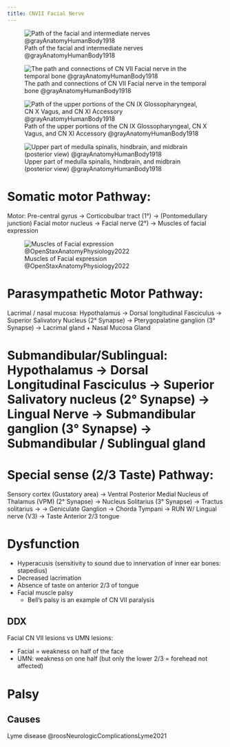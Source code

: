 ```yaml
---
title: CNVII Facial Nerve
---
```


<!-- 
to read
- Chapter 12 Brainstem I: Surface Anatomy and Cranial Nerves @blumenfeldNeuroanatomyClinicalCases2022 

-->

![Path of the facial and intermediate nerves @grayAnatomyHumanBody1918](/The Archive/Images/Gray anatomy 1918 images/Neurology/image788 Plan of the facial and intermediate nerves and their communication with other nerves.gif)


![The path and connections of CN VII Facial nerve in the temporal bone @grayAnatomyHumanBody1918](/The Archive/Images/Gray anatomy 1918 images/Neurology/image789 The course and connections of the facial nerve in the temporal bone.gif)


![Path of the upper portions of the CN IX Glossopharyngeal, CN X Vagus, and CN XI Accessory @grayAnatomyHumanBody1918](/The Archive/Images/Gray anatomy 1918 images/Neurology/image791 Plan of upper portions of glossopharyngeal vagus and accessory nerves.gif)

![Upper part of medulla spinalis, hindbrain, and midbrain (posterior view) @grayAnatomyHumanBody1918](/The Archive/Images/Gray anatomy 1918 images/Neurology/image792 Upper part of medulla spinalis and hind- and mid-brains posterior aspect exposed in situ.gif)

# Somatic motor Pathway:
Motor: Pre-central gyrus -> Corticobulbar tract (1°) -> (Pontomedullary junction) Facial motor nucleus -> Facial nerve (2°) -> Muscles of facial expression

![Muscles of Facial expression @OpenStaxAnatomyPhysiology2022](/The Archive/Images/OpenStax Anatomy and Physiology 2e/fig11.7 Muscles of Facial Expression.jpeg){#fig-openstax-fig11.7}

# Parasympathetic Motor Pathway:
Lacrimal / nasal mucosa: Hypothalamus -> Dorsal longitudinal Fasciculus -> Superior Salivatory Nucleus (2° Synapse) -> Pterygopalatine ganglion (3° Synapse) -> Lacrimal gland + Nasal Mucosa Gland



# Submandibular/Sublingual: Hypothalamus -> Dorsal Longitudinal Fasciculus -> Superior Salivatory nucleus (2° Synapse) -> Lingual Nerve -> Submandibular ganglion (3° Synapse) -> Submandibular / Sublingual gland

# Special sense (2/3 Taste) Pathway:
Sensory cortex (Gustatory area) -> Ventral Posterior Medial Nucleus of Thalamus (VPM) (2° Synapse) -> Nucleus Solitarius (3° Synapse) -> Tractus solitarius -> 
-> Geniculate Ganglion -> Chorda Tympani -> RUN W/ Lingual nerve (V3) -> Taste Anterior 2/3 tongue


# Dysfunction

- Hyperacusis (sensitivity to sound due to innervation of inner ear bones: stapedius)
- Decreased lacrimation
- Absence of taste on anterior 2/3 of tongue
- Facial muscle palsy
    - Bell's palsy is an example of CN VII paralysis

## DDX

Facial CN VII lesions vs UMN lesions:

- Facial = weakness on half of the face
- UMN: weakness on one half (but only the lower 2/3 = forehead not affected)


# Palsy {#palsy}

## Causes

Lyme disease @roosNeurologicComplicationsLyme2021